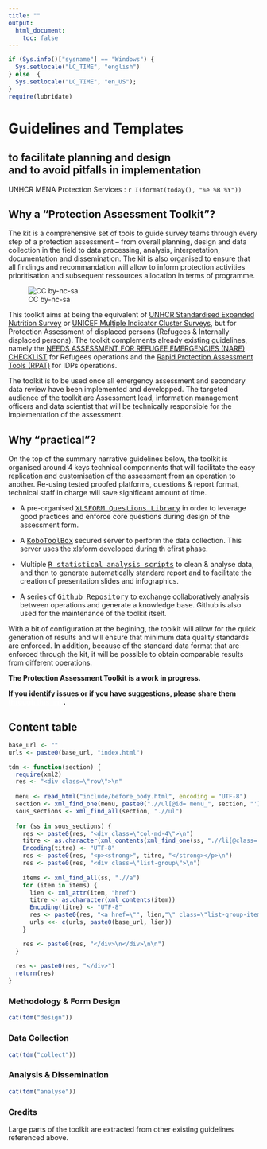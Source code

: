 ```yaml
---
title: ""
output:
  html_document:
    toc: false
---
```


```r
if (Sys.info()["sysname"] == "Windows") {
  Sys.setlocale("LC_TIME", "english")
} else  {
  Sys.setlocale("LC_TIME", "en_US");
}
require(lubridate)
```

<div class="jumbotron">
  <h1>Guidelines and Templates <br /></h1>
  <h2>to facilitate planning and design<br />
  and to avoid pitfalls in implementation</h2>
  <p>UNHCR MENA Protection Services : `r I(format(today(), "%e %B %Y"))`</p>
</div>


## Why a "Protection Assessment Toolkit"?{#presentation}

The kit is a comprehensive set of tools to guide survey teams through every step of a protection assessment – from overall planning, design and data collection in the field to data processing, analysis, interpretation, documentation and dissemination. The kit is also organised to ensure that all findings and recommandation will allow to inform protection activities prioritisation and subsequent ressources allocation in terms of programme.

![CC by-nc-sa](images\process.png)

This toolkit aims at being the equivalent of [UNHCR Standardised Expanded Nutrition Survey](http://sens.unhcr.org) or [UNICEF Multiple Indicator Cluster Surveys](http://mics.unicef.org/tools), but for Protection Assessment of displaced persons (Refugees & Internally displaced persons). The toolkit complements already existing guidelines, namely the [NEEDS ASSESSMENT FOR REFUGEE EMERGENCIES (NARE) CHECKLIST](https://emergency.unhcr.org/entry/50209) 
for Refugees operations and the [Rapid Protection Assessment Tools (RPAT)](http://www.globalprotectioncluster.org/en/tools-and-guidance/information-and-data-management.html) for IDPs operations. 

The toolkit is to be used once all emergency assessment and secondary data review have been implemented and developped. The targeted audience of the toolkit are Assessment lead, information management officers and data scientist that will be technically responsible for the implementation of the assessment.


## Why "practical"?
On the top of the summary narrative guidelines below, the toolkit is organised around 4 keys technical componnents that will facilitate the easy replication and customisation of the assessment from an operation to another. Re-using tested proofed platforms, questions & report format, technical staff in charge will save significant amount of time.
<div class="note">
 * A pre-organised <kbd>[XLSFORM Questions Library](https://docs.google.com/spreadsheets/d/1zGnaLXouP9vTfjqVvUVOSfzeSkvpd63f8Z-zvqGJtNU)</kbd> in order to leverage good practices and enforce core questions during design of the assessment form.
 
 * A <kbd>[KoboToolBox](hhtps://kobo.unhcr.org)</kbd> secured server to perform the data collection. This server uses the xlsform developed during th efirst phase.
 
 * Multiple <kbd>[R statistical analysis scripts](https://github.com/unhcr-mena/protection-assessment-toolkit)</kbd> to clean & analyse data, and then to generate automatically standard report  and to facilitate the creation of presentation slides and infographics.
 
 * A series of <kbd>[Github Repository](https://github.com/unhcr-mena/protection-assessment-toolkit)</kbd> to exchange collaboratively analysis between operations and generate a knowledge base. Github is also used for the maintenance of the toolkit itself.
</div>

 With a bit of configuration at the begining, the toolkit will allow for the quick generation of results and will ensure that minimum data quality standards are enforced. In addition, because of the standard data format that are enforced through the kit, it will be possible to obtain comparable results from different operations.

<div class="alert alert-warning" style="font-weight: bold;">
  <p>The Protection Assessment Toolkit is a work in progress.</p>
  <p>If you identify issues or if you have suggestions, please share them <a href="https://github.com/unhcr-mena/protection-assessment-toolkit/issues" style="color: white;">through this link</a>.</p>
</div>

## Content table{#tdm}


```r
base_url <- ""
urls <- paste0(base_url, "index.html")

tdm <- function(section) {
  require(xml2)
  res <- "<div class=\"row\">\n"
  
  menu <- read_html("include/before_body.html", encoding = "UTF-8")
  section <- xml_find_one(menu, paste0(".//ul[@id='menu_", section, "']"))
  sous_sections <- xml_find_all(section, ".//ul")
  
  for (ss in sous_sections) {
    res <- paste0(res, "<div class=\"col-md-4\">\n")
    titre <- as.character(xml_contents(xml_find_one(ss, ".//li[@class='dropdown-header']")))
    Encoding(titre) <- "UTF-8"
    res <- paste0(res, "<p><strong>", titre, "</strong></p>\n")
    res <- paste0(res, "<div class=\"list-group\">\n")
    
    items <- xml_find_all(ss, ".//a")
    for (item in items) {
      lien <- xml_attr(item, "href")
      titre <- as.character(xml_contents(item))
      Encoding(titre) <- "UTF-8"
      res <- paste0(res, "<a href=\"", lien,"\" class=\"list-group-item\">", titre, "</a>\n")
      urls <<- c(urls, paste0(base_url, lien))
    }

    res <- paste0(res, "</div>\n</div>\n\n")
  }
  
  res <- paste0(res, "</div>")
  return(res)
}
```

### Methodology & Form Design

```r
cat(tdm("design"))
```


### Data Collection

```r
cat(tdm("collect"))
```

### Analysis & Dissemination

```r
cat(tdm("analyse"))
```

### Credits

Large parts of the toolkit are extracted from other existing guidelines referenced above. 
